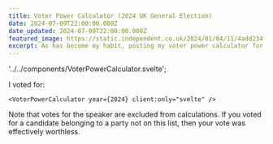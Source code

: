 ```yaml
---
title: Voter Power Calculator (2024 UK General Election)
date: 2024-07-09T22:00:00.000Z
date_updated: 2024-07-09T22:00:00.000Z
featured_image: https://static.independent.co.uk/2024/01/04/11/4add234f863df553d1c973f0516b64daY29udGVudHNlYXJjaGFwaSwxNzA0NDU0NzE0-2.74955114.jpg?quality=75&width=1250&crop=3%3A2%2Csmart&auto=webp
excerpt: As has become my habit, posting my voter power calculator for the 2024 elections to highlight the unfairness of the First Past The Post system. While part of me is celebrating that Reform got so few seats, it's worth checking out how under-represented they are in parliament compared to the number of folks who voted for them.
---
```


  '../../components/VoterPowerCalculator.svelte';

I voted for:

    <VoterPowerCalculator year={2024} client:only="svelte" />

Note that votes for the speaker are excluded from calculations. If you voted for
a candidate belonging to a party not on this list, then your vote was effectively
worthless.
